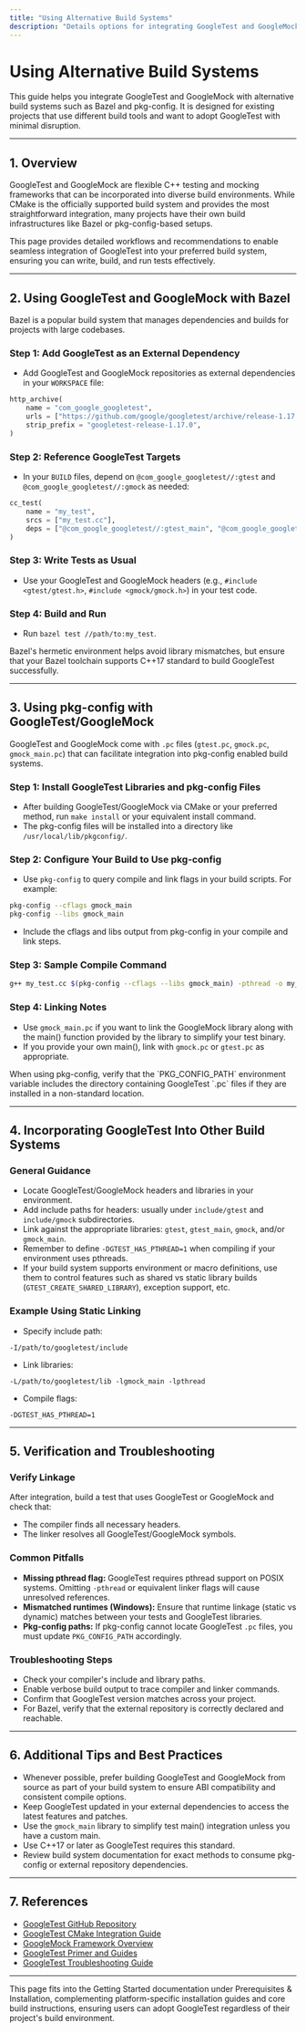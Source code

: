 ```yaml
---
title: "Using Alternative Build Systems"
description: "Details options for integrating GoogleTest and GoogleMock with build systems such as Bazel, and pkg-config. Addresses workflows for existing projects that use different build tools, helping users adopt GoogleTest into diverse environments with minimal friction."
---
```


# Using Alternative Build Systems

This guide helps you integrate GoogleTest and GoogleMock with alternative build systems such as Bazel and pkg-config. It is designed for existing projects that use different build tools and want to adopt GoogleTest with minimal disruption.

---

## 1. Overview

GoogleTest and GoogleMock are flexible C++ testing and mocking frameworks that can be incorporated into diverse build environments. While CMake is the officially supported build system and provides the most straightforward integration, many projects have their own build infrastructures like Bazel or pkg-config-based setups.

This page provides detailed workflows and recommendations to enable seamless integration of GoogleTest into your preferred build system, ensuring you can write, build, and run tests effectively.

---

## 2. Using GoogleTest and GoogleMock with Bazel

Bazel is a popular build system that manages dependencies and builds for projects with large codebases.

### Step 1: Add GoogleTest as an External Dependency

- Add GoogleTest and GoogleMock repositories as external dependencies in your `WORKSPACE` file:

```python
http_archive(
    name = "com_google_googletest",
    urls = ["https://github.com/google/googletest/archive/release-1.17.0.tar.gz"],
    strip_prefix = "googletest-release-1.17.0",
)
```

### Step 2: Reference GoogleTest Targets

- In your `BUILD` files, depend on `@com_google_googletest//:gtest` and `@com_google_googletest//:gmock` as needed:

```python
cc_test(
    name = "my_test",
    srcs = ["my_test.cc"],
    deps = ["@com_google_googletest//:gtest_main", "@com_google_googletest//:gmock"],
)
```

### Step 3: Write Tests as Usual

- Use your GoogleTest and GoogleMock headers (e.g., `#include <gtest/gtest.h>`, `#include <gmock/gmock.h>`) in your test code.

### Step 4: Build and Run

- Run `bazel test //path/to:my_test`.


<Note>
Bazel's hermetic environment helps avoid library mismatches, but ensure that your Bazel toolchain supports C++17 standard to build GoogleTest successfully.
</Note>

---

## 3. Using pkg-config with GoogleTest/GoogleMock

GoogleTest and GoogleMock come with `.pc` files (`gtest.pc`, `gmock.pc`, `gmock_main.pc`) that can facilitate integration into pkg-config enabled build systems.

### Step 1: Install GoogleTest Libraries and pkg-config Files

- After building GoogleTest/GoogleMock via CMake or your preferred method, run `make install` or your equivalent install command.
- The pkg-config files will be installed into a directory like `/usr/local/lib/pkgconfig/`.

### Step 2: Configure Your Build to Use pkg-config

- Use `pkg-config` to query compile and link flags in your build scripts. For example:

```bash
pkg-config --cflags gmock_main
pkg-config --libs gmock_main
```

- Include the cflags and libs output from pkg-config in your compile and link steps.

### Step 3: Sample Compile Command

```bash
g++ my_test.cc $(pkg-config --cflags --libs gmock_main) -pthread -o my_test
```

### Step 4: Linking Notes

- Use `gmock_main.pc` if you want to link the GoogleMock library along with the main() function provided by the library to simplify your test binary.
- If you provide your own main(), link with `gmock.pc` or `gtest.pc` as appropriate.


<Tip>
When using pkg-config, verify that the `PKG_CONFIG_PATH` environment variable includes the directory containing GoogleTest `.pc` files if they are installed in a non-standard location.
</Tip>

---

## 4. Incorporating GoogleTest Into Other Build Systems

### General Guidance

- Locate GoogleTest/GoogleMock headers and libraries in your environment.
- Add include paths for headers: usually under `include/gtest` and `include/gmock` subdirectories.
- Link against the appropriate libraries: `gtest`, `gtest_main`, `gmock`, and/or `gmock_main`.
- Remember to define `-DGTEST_HAS_PTHREAD=1` when compiling if your environment uses pthreads.
- If your build system supports environment or macro definitions, use them to control features such as shared vs static library builds (`GTEST_CREATE_SHARED_LIBRARY`), exception support, etc.

### Example Using Static Linking

- Specify include path:

```
-I/path/to/googletest/include
```

- Link libraries:

```
-L/path/to/googletest/lib -lgmock_main -lpthread
```

- Compile flags:

```
-DGTEST_HAS_PTHREAD=1
```

---

## 5. Verification and Troubleshooting

### Verify Linkage

After integration, build a test that uses GoogleTest or GoogleMock and check that:

- The compiler finds all necessary headers.
- The linker resolves all GoogleTest/GoogleMock symbols.

### Common Pitfalls

- **Missing pthread flag:** GoogleTest requires pthread support on POSIX systems. Omitting `-pthread` or equivalent linker flags will cause unresolved references.
- **Mismatched runtimes (Windows):** Ensure that runtime linkage (static vs dynamic) matches between your tests and GoogleTest libraries.
- **Pkg-config paths:** If pkg-config cannot locate GoogleTest `.pc` files, you must update `PKG_CONFIG_PATH` accordingly.

### Troubleshooting Steps

- Check your compiler's include and library paths.
- Enable verbose build output to trace compiler and linker commands.
- Confirm that GoogleTest version matches across your project.
- For Bazel, verify that the external repository is correctly declared and reachable.

---

## 6. Additional Tips and Best Practices

- Whenever possible, prefer building GoogleTest and GoogleMock from source as part of your build system to ensure ABI compatibility and consistent compile options.
- Keep GoogleTest updated in your external dependencies to access the latest features and patches.
- Use the `gmock_main` library to simplify test main() integration unless you have a custom main.
- Use C++17 or later as GoogleTest requires this standard.
- Review build system documentation for exact methods to consume pkg-config or external repository dependencies.

---

## 7. References

- [GoogleTest GitHub Repository](https://github.com/google/googletest)
- [GoogleTest CMake Integration Guide](https://github.com/google/googletest/blob/main/README.md)
- [GoogleMock Framework Overview](https://github.com/google/googletest/blob/main/googlemock/README.md)
- [GoogleTest Primer and Guides](https://google.github.io/googletest/)
- [GoogleTest Troubleshooting Guide]( /getting-started/troubleshooting-faq/troubleshooting-setup-issues)

---

This page fits into the Getting Started documentation under Prerequisites & Installation, complementing platform-specific installation guides and core build instructions, ensuring users can adopt GoogleTest regardless of their project's build environment.


